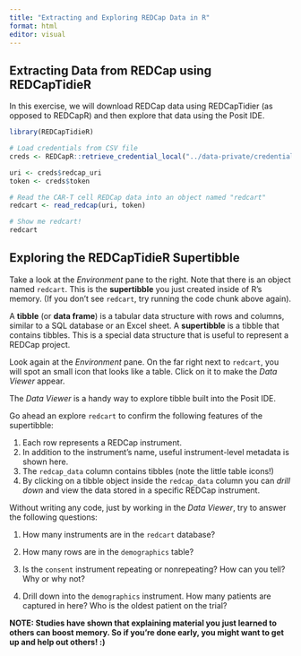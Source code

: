 ```yaml
---
title: "Extracting and Exploring REDCap Data in R"
format: html
editor: visual
---
```


## Extracting Data from REDCap using REDCapTidieR

In this exercise, we will download REDCap data using REDCapTidier (as opposed to REDCapR) and then explore that data using the Posit IDE.

```r
library(REDCapTidieR)

# Load credentials from CSV file
creds <- REDCapR::retrieve_credential_local("../data-private/credentials.csv", 1)

uri <- creds$redcap_uri
token <- creds$token

# Read the CAR-T cell REDCap data into an object named "redcart"
redcart <- read_redcap(uri, token)

# Show me redcart!
redcart
```

## Exploring the REDCapTidieR Supertibble

Take a look at the *Environment* pane to the right. Note that there is an object named `redcart`. This is the **supertibble** you just created inside of R's memory. (If you don't see `redcart`, try running the code chunk above again).

A **tibble** (or **data frame**) is a tabular data structure with rows and columns, similar to a SQL database or an Excel sheet. A **supertibble** is a tibble that contains tibbles. This is a special data structure that is useful to represent a REDCap project.

Look again at the *Environment* pane. On the far right next to `redcart`, you will spot an small icon that looks like a table. Click on it to make the *Data Viewer* appear.

The *Data Viewer* is a handy way to explore tibble built into the Posit IDE.

Go ahead an explore `redcart` to confirm the following features of the supertibble:

1.  Each row represents a REDCap instrument.
2.  In addition to the instrument's name, useful instrument-level metadata is shown here.
3.  The `redcap_data` column contains tibbles (note the little table icons!)
4.  By clicking on a tibble object inside the `redcap_data` column you can *drill down* and view the data stored in a specific REDCap instrument.

Without writing any code, just by working in the *Data Viewer*, try to answer the following questions:

1.  How many instruments are in the `redcart` database?

2.  How many rows are in the `demographics` table?

3.  Is the `consent` instrument repeating or nonrepeating? How can you tell? Why or why not?

4.  Drill down into the `demographics` instrument. How many patients are captured in here? Who is the oldest patient on the trial?

**NOTE: Studies have shown that explaining material you just learned to others can boost memory. So if you're done early, you might want to get up and help out others! :)**
